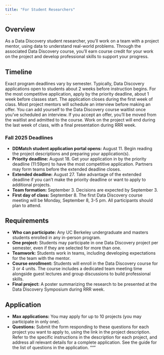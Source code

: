 ```yaml
---
title: "For Student Researchers"
---
```


## Overview
As a Data Discovery student researcher, you'll work on a team with a project mentor, using data to understand real-world problems. Through the associated Data Discovery course, you'll earn course credit for your work on the project and develop professional skills to support your progress.

## Timeline
Exact program deadlines vary by semester. Typically, Data Discovery applications open to students about 2 weeks before instruction begins. For the most competitive application, apply by the priority deadline, about 1 week before classes start. The application closes during the first week of class. Most project mentors will schedule an interview before making an offer. You can add yourself to the Data Discovery course waitlist once you've scheduled an interview. If you accept an offer, you'll be moved from the waitlist and admitted to the course. Work on the project will end during the last week of class, with a final presentation during RRR week.

### Fall 2025 Deadlines
- **DDMatch student application portal opens:** August 11. Begin reading the project descriptions and preparing your application(s).
- **Priority deadline:** August 18. Get your application in by the priority deadline (11:59pm) to have the most competitive application. Partners may form teams before the extended deadline closes.
- **Extended deadline:** August 27. Take advantage of the extended deadline if you can’t make the priority deadline or want to apply to additional projects.
- **Team formation:** September 3. Decisions are expected by September 3.
- **First day of class:** September 8. The first Data Discovery course meeting will be Monday, September 8, 3-5 pm. All participants should plan to attend.

## Requirements
- **Who can participate:** Any UC Berkeley undergraduate and masters students enrolled in any in-person program.
- **One project:** Students may participate in one Data Discovery project per semester, even if they are selected for more than one.
- **Teamwork:** Students work in teams, including developing expectations for the team with the mentor.
- **Course enrollment:** Students will enroll in the Data Discovery course for 3 or 4 units. The course includes a dedicated team meeting time alongside guest lectures and group discussions to build professional skills.
- **Final project:** A poster summarizing the research to be presented at the Data Discovery Symposium during RRR week.

## Application
- **Max applications:** You may apply for up to 10 projects (you may participate in only one).
- **Questions:** Submit the form responding to these questions for each project you want to apply to, using the link in the project description. Refer to the specific instructions in the description for each project, and address all relevant details for a complete application. See the guide for the list of questions in the application.
"""